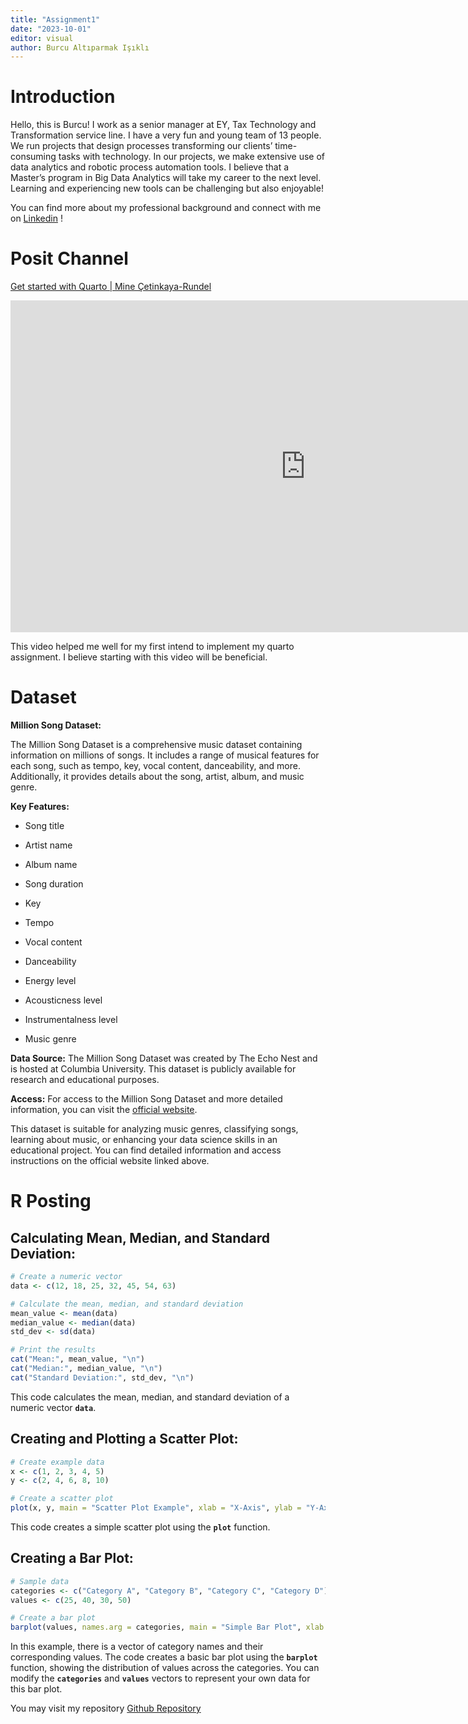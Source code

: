 ```yaml
---
title: "Assignment1"
date: "2023-10-01"
editor: visual
author: Burcu Altıparmak Işıklı
---
```


# Introduction

Hello, this is Burcu! I work as a senior manager at EY, Tax Technology and Transformation service line. I have a very fun and young team of 13 people. We run projects that design processes transforming our clients' time-consuming tasks with technology. In our projects, we make extensive use of data analytics and robotic process automation tools. I believe that a Master's program in Big Data Analytics will take my career to the next level. Learning and experiencing new tools can be challenging but also enjoyable!

You can find more about my professional background and connect with me on [Linkedin](https://www.linkedin.com/in/burcu6/ "Linkedin") !

# Posit Channel

[Get started with Quarto \| Mine Çetinkaya-Rundel](https://www.youtube.com/watch?v=_f3latmOhew "Get started with Quarto | Mine Çetinkaya-Rundel")

<iframe width="944" height="531" src="https://www.youtube.com/embed/_f3latmOhew" title="Get started with Quarto | Mine Çetinkaya-Rundel" frameborder="0" allow="accelerometer; autoplay; clipboard-write; encrypted-media; gyroscope; picture-in-picture; web-share" allowfullscreen>

</iframe>

This video helped me well for my first intend to implement my quarto assignment. I believe starting with this video will be beneficial.

# Dataset

**Million Song Dataset:**

The Million Song Dataset is a comprehensive music dataset containing information on millions of songs. It includes a range of musical features for each song, such as tempo, key, vocal content, danceability, and more. Additionally, it provides details about the song, artist, album, and music genre.

**Key Features:**

-   Song title

-   Artist name

-   Album name

-   Song duration

-   Key

-   Tempo

-   Vocal content

-   Danceability

-   Energy level

-   Acousticness level

-   Instrumentalness level

-   Music genre

**Data Source:** The Million Song Dataset was created by The Echo Nest and is hosted at Columbia University. This dataset is publicly available for research and educational purposes.

**Access:** For access to the Million Song Dataset and more detailed information, you can visit the [official website](http://millionsongdataset.com/).

This dataset is suitable for analyzing music genres, classifying songs, learning about music, or enhancing your data science skills in an educational project. You can find detailed information and access instructions on the official website linked above.

# R Posting

## **Calculating Mean, Median, and Standard Deviation:**

```r
# Create a numeric vector
data <- c(12, 18, 25, 32, 45, 54, 63)

# Calculate the mean, median, and standard deviation
mean_value <- mean(data)
median_value <- median(data)
std_dev <- sd(data)

# Print the results
cat("Mean:", mean_value, "\n")
cat("Median:", median_value, "\n")
cat("Standard Deviation:", std_dev, "\n")

```

This code calculates the mean, median, and standard deviation of a numeric vector **`data`**.

## **Creating and Plotting a Scatter Plot:**

```r
# Create example data
x <- c(1, 2, 3, 4, 5)
y <- c(2, 4, 6, 8, 10)

# Create a scatter plot
plot(x, y, main = "Scatter Plot Example", xlab = "X-Axis", ylab = "Y-Axis", pch = 19, col = "blue")

```

This code creates a simple scatter plot using the **`plot`** function.

## **Creating a Bar Plot:**

```r
# Sample data
categories <- c("Category A", "Category B", "Category C", "Category D")
values <- c(25, 40, 30, 50)

# Create a bar plot
barplot(values, names.arg = categories, main = "Simple Bar Plot", xlab = "Categories", ylab = "Values", col = "skyblue")

```

In this example, there is a vector of category names and their corresponding values. The code creates a basic bar plot using the **`barplot`** function, showing the distribution of values across the categories. You can modify the **`categories`** and **`values`** vectors to represent your own data for this bar plot.

You may visit my repository [Github Repository](https://github.com/pjournal/mef07-BurcuAltiparmak "Github Repository")
